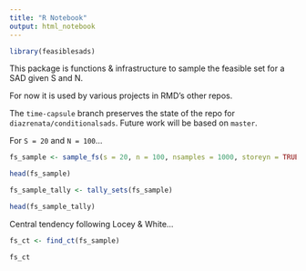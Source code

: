 ```yaml
---
title: "R Notebook"
output: html_notebook
---
```


```r
library(feasiblesads)
```

This package is functions & infrastructure to sample the feasible set for a SAD given S and N.

For now it is used by various projects in RMD's other repos. 

The `time-capsule` branch preserves the state of the repo for `diazrenata/conditionalsads`. Future work will be based on `master`. 

For `S = 20` and `N = 100`...


```r
fs_sample <- sample_fs(s = 20, n = 100, nsamples = 1000, storeyn = TRUE, storepath = here::here("demo", "working-dir"))

head(fs_sample)

fs_sample_tally <- tally_sets(fs_sample)

head(fs_sample_tally)

```

Central tendency following Locey & White...
```r
fs_ct <- find_ct(fs_sample)

fs_ct
```
